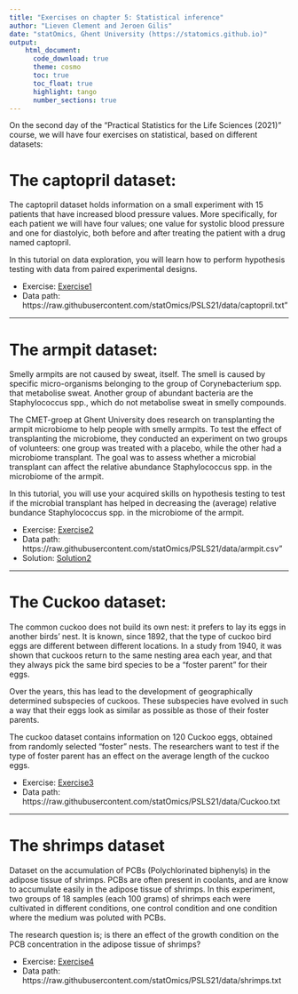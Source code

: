 ```yaml
---
title: "Exercises on chapter 5: Statistical inference"
author: "Lieven Clement and Jeroen Gilis"
date: "statOmics, Ghent University (https://statomics.github.io)"
output:
    html_document:
      code_download: true    
      theme: cosmo
      toc: true
      toc_float: true
      highlight: tango
      number_sections: true
---
```


On the second day of the "Practical Statistics for the Life Sciences (2021)" 
course, we will have four exercises on statistical, based on different 
datasets:


# The captopril dataset:

The captopril dataset holds information on a small experiment with 15 patients 
that have increased blood pressure values. More specifically, for each patient 
we will have four values; one value for systolic blood pressure and one for 
diastolyic, both before and after treating the patient with a drug named 
captopril.

In this tutorial on data exploration, you will learn how to perform hypothesis
testing with data from paired experimental designs.

- Exercise: [Exercise1](./05_1_captopril.html)
- Data path: https://raw.githubusercontent.com/statOmics/PSLS21/data/captopril.txt"

---

# The armpit dataset:

Smelly armpits are not caused by sweat, itself. The smell is caused by specific 
micro-organisms belonging to the group of Corynebacterium spp. that metabolise 
sweat. Another group of abundant bacteria are the Staphylococcus spp., which do
not metabolise sweat in smelly compounds.

The CMET-groep at Ghent University does research on transplanting the armpit 
microbiome to help people with smelly armpits. To test the effect of 
transplanting the microbiome, they conducted an experiment on two groups 
of volunteers: one group was treated with a placebo, while the other had a 
microbiome transplant. The goal was to assess whether a microbial transplant can affect the relative abundance Staphylococcus spp. in the microbiome of the armpit.

In this tutorial, you will use your acquired skills on hypothesis testing to 
test if the microbial transplant has helped in decreasing the (average) relative 
bundance Staphylococcus spp. in the microbiome of the armpit.

- Exercise: [Exercise2](./05_2_armpit.html)
- Data path: https://raw.githubusercontent.com/statOmics/PSLS21/data/armpit.csv"
- Solution: [Solution2](./05_2_armpit_sol.html)

---

# The Cuckoo dataset:

The common cuckoo does not build its own nest: it prefers to lay its eggs in 
another birds' nest. It is known, since 1892, that the type of cuckoo bird eggs 
are different between different locations. In a study from 1940, it was shown 
that cuckoos return to the same nesting area each year, and that they always 
pick the same bird species to be a "foster parent" for their eggs.

Over the years, this has lead to the development of geographically determined 
subspecies of cuckoos. These subspecies have evolved in such a way that their 
eggs look as similar as possible as those of their foster parents.

The cuckoo dataset contains information on 120 Cuckoo eggs, obtained from 
randomly selected "foster" nests. The researchers want to test if the type of 
foster parent has an effect on the average length of the cuckoo eggs. 

- Exercise: [Exercise3](./05_3_cuckoo.html)
- Data path: https://raw.githubusercontent.com/statOmics/PSLS21/data/Cuckoo.txt

---

# The shrimps dataset

Dataset on the accumulation of PCBs (Polychlorinated biphenyls)
in the adipose tissue of shrimps. PCBs are often present in coolants, and are 
know to accumulate easily in the adipose tissue of shrimps. In this experiment, 
two groups of 18 samples (each 100 grams) of shrimps each were cultivated 
in different conditions, one control condition and one condition 
where the medium was poluted with PCBs. 

The research question is; is there an effect of the growth condition on the PCB 
concentration in the adipose tissue of shrimps?

- Exercise: [Exercise4](./05_4_shrimps.html)
- Data path: https://raw.githubusercontent.com/statOmics/PSLS21/data/shrimps.txt






